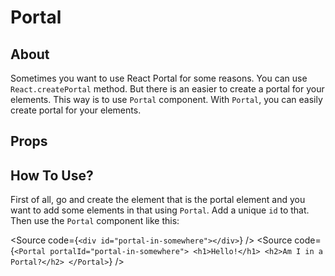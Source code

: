 
<Meta title="Components/Portal/Portal" />

# Portal

## About

Sometimes you want to use React Portal for some reasons. You can use `React.createPortal` method. But there is an easier to create
a portal for your elements. This way is to use `Portal` component. With `Portal`, you can easily create portal for your elements.

## Props

<ArgTypes of={Portal} />

## How To Use?

First of all, go and create the element that is the portal element and you want to add some elements in that using `Portal`. Add a
unique `id` to that. Then use the `Portal` component like this:

<Source
  code={`
    <div id="portal-in-somewhere"></div>
  `}
/>
<Source
  code={`
<Portal portalId="portal-in-somewhere">
    <h1>Hello!</h1>
    <h2>Am I in a Portal?</h2>
</Portal>
  `}
/>
